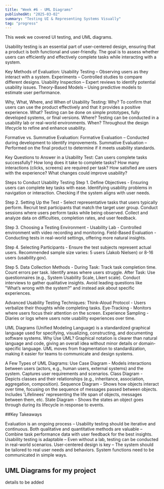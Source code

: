```yaml
---
title: "Week #6 - UML Diagrams"
publishedAt: "2025-03-02"
summary: "Testing UI & Representing Systems Visually"
tag: "progress"
---
```


This week we covered UI testing, and UML diagrams.

Usability testing is an essential part of user-centered design, ensuring that a product is both functional and user-friendly. 
The goal is to assess whether users can efficiently and effectively complete tasks while interacting with a system.

Key Methods of Evaluation:
Usability Testing – Observing users as they interact with a system.
Experiments – Controlled studies to compare different designs.
Usability Inspection – Expert reviews to identify potential usability issues.
Theory-Based Models – Using predictive models to estimate user performance.

Why, What, Where, and When of Usability Testing:
Why? To confirm that users can use the product effectively and that it provides a positive experience.
What? Testing can be done on simple prototypes, fully developed systems, or final versions.
Where? Testing can be conducted in a usability lab or real-world environments.
When? Throughout the design lifecycle to refine and enhance usability.

Formative vs. Summative Evaluation:
Formative Evaluation – Conducted during development to identify improvements.
Summative Evaluation – Performed on the final product to determine if it meets usability standards.

Key Questions to Answer in a Usability Test:
Can users complete tasks successfully?
How long does it take to complete tasks?
How many interactions (clicks, screens) are required per task?
How satisfied are users with the experience?
What changes could improve usability?

Steps to Conduct Usability Testing
Step 1. Define Objectives -
Ensuring users can complete key tasks with ease.
Identifying usability problems in navigation or interaction.
Checking if the system aligns with user needs.

Step 2. Setting Up the Test -
Select representative tasks that users typically perform.
Recruit test participants that match the target user group.
Conduct sessions where users perform tasks while being observed.
Collect and analyze data on difficulties, completion rates, and user feedback.

Step 3. Choosing a Testing Environment -
Usability Lab - Controlled environment with video recording and monitoring.
Field-Based Evaluation - Conducting tests in real-world settings, offering more natural insights.

Step 4. Selecting Participants -
Ensure the test subjects represent actual users.
Recommended sample size varies: 5 users (Jakob Nielsen) or 8-16 users (usability.gov).

Step 5. Data Collection Methods -
During Task:
Track task completion time.
Count errors per task.
Identify areas where users struggle.
After Task:
Use questionnaires (e.g., System Usability Scale, Likert scale).
Conduct interviews to gather qualitative insights.
Avoid leading questions like "What’s wrong with the system?" and instead ask about specific experiences.

Advanced Usability Testing Techniques:
Think-Aloud Protocol - Users verbalize their thoughts while completing tasks.
Eye-Tracking - Monitors where users focus their attention on the screen.
Experience Sampling - Diaries or logs where users note usability experiences over time.

UML Diagrams (Unified Modeling Language) is a standardized graphical language used for specifying, visualizing, constructing, and documenting software systems.
Why Use UML? Graphical notation is clearer than natural language and code, giving an overall idea without minor details or domain-specific language.
UML moves from fragmentation to standardization, making it easier for teams to communicate and design systems.

A Few Types of UML Diagrams:
Use Case Diagram - Models interactions between users (actors, e.g., human users, external systems) and the system. Captures user requirements and scenarios.
Class Diagram - Depicts classes and their relationships (e.g., inheritance, association, aggregation, composition).
Sequence Diagram - Shows how objects interact over time, focusing on the sequence of messages passed between objects. Includes 'Lifelinees' representing the life span of objects, messages between them, etc.
State Diagram - Shows the states an object goes through during its lifecycle in response to events.

##Key Takeaways

Evaluation is an ongoing process – Usability testing should be iterative and continuous.
Both qualitative and quantitative methods are valuable – Combine task performance data with user feedback for the best insights.
Usability testing is adaptable – Even without a lab, testing can be conducted in real-world scenarios.
User-centered design is key – The system should be tailored to real user needs and behaviors.
System functions need to be communicated in simple ways.

## UML Diagrams for my project

details to be added

